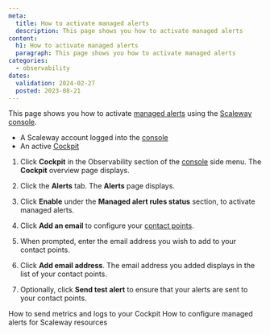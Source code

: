 ```yaml
---
meta:
  title: How to activate managed alerts
  description: This page shows you how to activate managed alerts
content:
  h1: How to activate managed alerts
  paragraph: This page shows you how to activate managed alerts
categories:
  - observability
dates:
  validation: 2024-02-27
  posted: 2023-08-21
---
```


This page shows you how to activate [managed alerts](/observability/cockpit/concepts/#managed-alerts) using the [Scaleway console](https://console.scaleway.com/).

<Macro id="requirements" />

- A Scaleway account logged into the [console](https://console.scaleway.com)
- An active [Cockpit](/observability/cockpit/how-to/activate-cockpit/)


1. Click **Cockpit** in the Observability section of the [console](https://console.scaleway.com/) side menu. The **Cockpit** overview page displays.

2. Click the **Alerts** tab. The **Alerts** page displays.

3. Click **Enable** under the **Managed alert rules status** section, to activate managed alerts.

4. Click **Add an email** to configure your [contact points](/observability/cockpit/concepts/#contact-points).

5. When prompted, enter the email address you wish to add to your contact points.

6. Click **Add email address**. The email address you added displays in the list of your contact points.

7. Optionally, click **Send test alert** to ensure that your alerts are sent to your contact points.


<Navigation title="See also">
  <PreviousButton to="/observability/cockpit/how-to/send-metrics-logs-to-cockpit/">How to send metrics and logs to your Cockpit</PreviousButton>
  <NextButton to="/observability/cockpit/how-to/configure-alerts-for-scw-resources/">How to configure managed alerts for Scaleway resources</NextButton>
</Navigation>